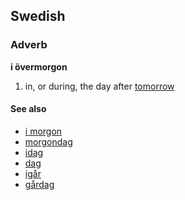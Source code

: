 ==Swedish==
===Adverb===
'''i övermorgon'''

#in, or during, the day after [[tomorrow]]

====See also====
*[[i morgon]]
*[[morgondag]]
*[[idag]]
*[[dag]]
*[[igår]]
*[[gårdag]]